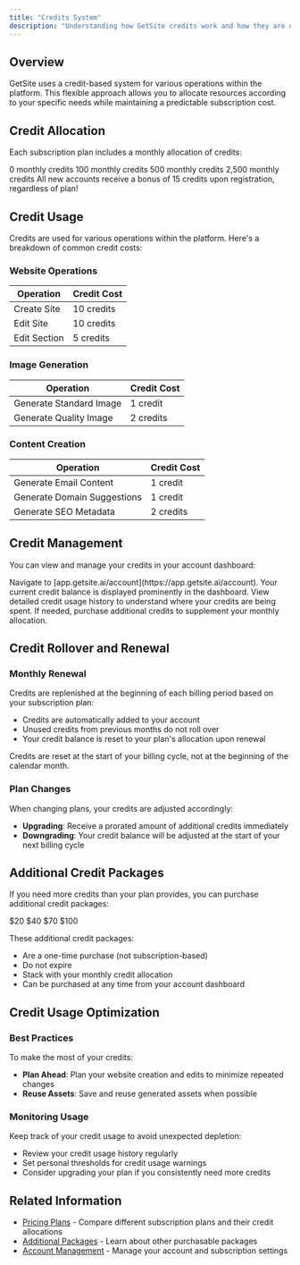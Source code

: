 ```yaml
---
title: "Credits System"
description: "Understanding how GetSite credits work and how they are used"
---
```


## Overview

GetSite uses a credit-based system for various operations within the platform. This flexible approach allows you to allocate resources according to your specific needs while maintaining a predictable subscription cost.

## Credit Allocation

Each subscription plan includes a monthly allocation of credits:

<CardGroup cols={4}>
  <Card title="Free Plan" icon="coins">
    0 monthly credits
  </Card>
  <Card title="Maker Plan" icon="coins">
    100 monthly credits
  </Card>
  <Card title="Developer Plan" icon="coins">
    500 monthly credits
  </Card>
  <Card title="Agency Plan" icon="coins">
    2,500 monthly credits
  </Card>
</CardGroup>

<Card title="New Account Bonus" icon="gift" color="#34d399">
  All new accounts receive a bonus of 15 credits upon registration, regardless
  of plan!
</Card>

## Credit Usage

Credits are used for various operations within the platform. Here's a breakdown of common credit costs:

### Website Operations

| Operation    | Credit Cost |
| ------------ | ----------- |
| Create Site  | 10 credits  |
| Edit Site    | 10 credits  |
| Edit Section | 5 credits   |

### Image Generation

| Operation               | Credit Cost |
| ----------------------- | ----------- |
| Generate Standard Image | 1 credit    |
| Generate Quality Image  | 2 credits   |

### Content Creation

| Operation                   | Credit Cost |
| --------------------------- | ----------- |
| Generate Email Content      | 1 credit    |
| Generate Domain Suggestions | 1 credit    |
| Generate SEO Metadata       | 2 credits   |

## Credit Management

You can view and manage your credits in your account dashboard:

<Steps>
  <Step title="Access Account Settings">
    Navigate to [app.getsite.ai/account](https://app.getsite.ai/account).
  </Step>
  <Step title="View Credits Balance">
    Your current credit balance is displayed prominently in the dashboard.
  </Step>
  <Step title="Check Credit Usage">
    View detailed credit usage history to understand where your credits are
    being spent.
  </Step>
  <Step title="Purchase More Credits">
    If needed, purchase additional credits to supplement your monthly
    allocation.
  </Step>
</Steps>

## Credit Rollover and Renewal

### Monthly Renewal

Credits are replenished at the beginning of each billing period based on your subscription plan:

- Credits are automatically added to your account
- Unused credits from previous months do not roll over
- Your credit balance is reset to your plan's allocation upon renewal

<Card title="Credit Reset Timing" icon="clock" color="#7b5dd6">
  Credits are reset at the start of your billing cycle, not at the beginning of
  the calendar month.
</Card>

### Plan Changes

When changing plans, your credits are adjusted accordingly:

- **Upgrading**: Receive a prorated amount of additional credits immediately
- **Downgrading**: Your credit balance will be adjusted at the start of your next billing cycle

## Additional Credit Packages

If you need more credits than your plan provides, you can purchase additional credit packages:

<CardGroup cols={4}>
  <Card title="100 Credits" icon="coins">
    $20
  </Card>
  <Card title="250 Credits" icon="coins">
    $40
  </Card>
  <Card title="500 Credits" icon="coins">
    $70
  </Card>
  <Card title="1,000 Credits" icon="coins">
    $100
  </Card>
</CardGroup>

These additional credit packages:

- Are a one-time purchase (not subscription-based)
- Do not expire
- Stack with your monthly credit allocation
- Can be purchased at any time from your account dashboard

## Credit Usage Optimization

### Best Practices

To make the most of your credits:

- **Plan Ahead**: Plan your website creation and edits to minimize repeated changes
- **Reuse Assets**: Save and reuse generated assets when possible

### Monitoring Usage

Keep track of your credit usage to avoid unexpected depletion:

- Review your credit usage history regularly
- Set personal thresholds for credit usage warnings
- Consider upgrading your plan if you consistently need more credits

## Related Information

- [Pricing Plans](/pricing/plans) - Compare different subscription plans and their credit allocations
- [Additional Packages](/pricing/additional-packages) - Learn about other purchasable packages
- [Account Management](/features/account-management) - Manage your account and subscription settings
